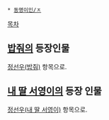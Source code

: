  * [[동명이인/ㅈ]]

[[목차]]
== [[밥줘]]의 등장인물 == 
[[정선우(밥줘)]] 항목으로.

== [[내 딸 서영이]]의 등장 인물 ==
[[정선우(내 딸 서영이)]] 항목으로.
